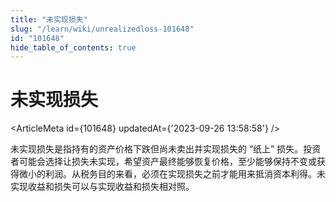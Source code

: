 ```yaml
---
title: "未实现损失"
slug: "/learn/wiki/unrealizedloss-101648"
id: "101648"
hide_table_of_contents: true
---
```



# 未实现损失

<ArticleMeta id={101648} updatedAt={'2023-09-26 13:58:58'} />
<div className='border-solid border-b border-t-0 my-4 border-[var(--ifm-color-gray-300)]' />

未实现损失是指持有的资产价格下跌但尚未卖出并实现损失的 “纸上” 损失。投资者可能会选择让损失未实现，希望资产最终能够恢复价格，至少能够保持不变或获得微小的利润。从税务目的来看，必须在实现损失之前才能用来抵消资本利得。未实现收益和损失可以与实现收益和损失相对照。

